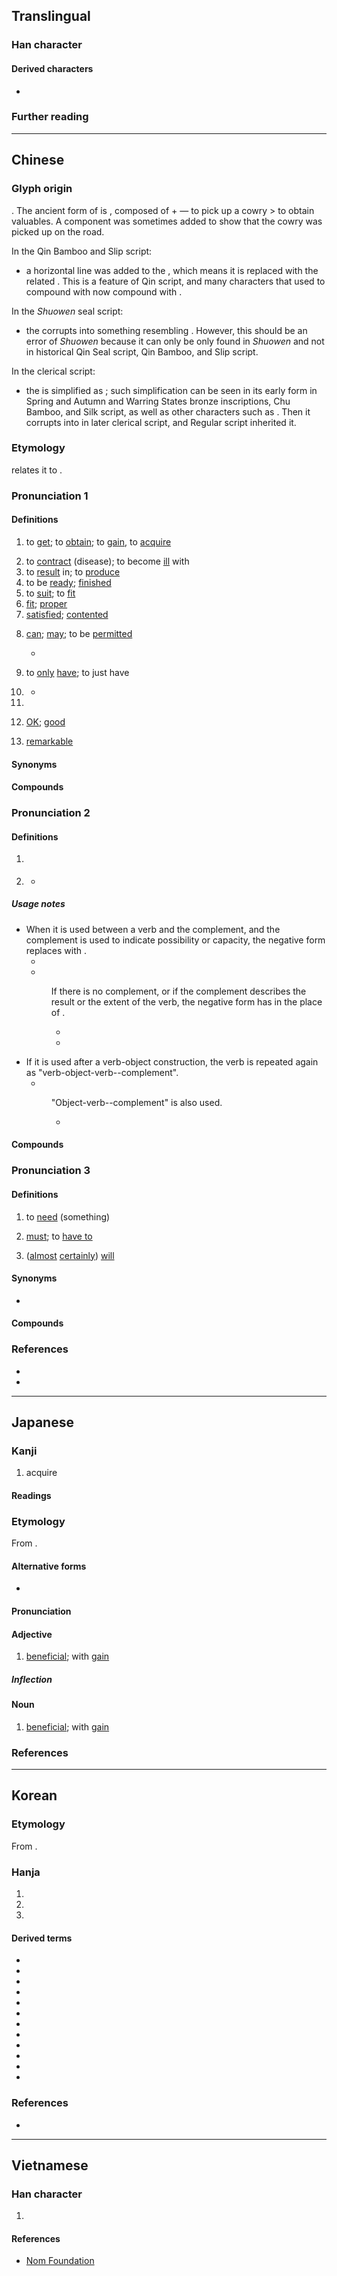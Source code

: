{{character info}}
{{character info|🉐}}
==Translingual==
{{stroke order|strokes=11}}
{{stroke order|type=animate}}

===Han character===
{{Han char|rn=60|rad=彳|as=08|sn=11|four=26241|canj=HOAMI|ids=⿰彳㝵}}

====Derived characters====
* {{l|mul|[[𫣓]], [[嘚]], [[𡐙]], [[𪮦]], [[𬈫]], [[𣘱]], [[𬋂]], [[𥊤]], [[𥕣]], [[𮔹]], [[𤹬]], [[𭏢]]}}

===Further reading===
{{Han ref|kx=0367.310|dkj=10137|dj=0691.160|hdz=20828.030|uh=5F97}}

----

==Chinese==
{{zh-forms|alt=𬁟-second round simplified,𠭁,𧴫,㝵}}

===Glyph origin===
{{Han etym}}
{{liushu|ic}}. The ancient form of {{lang|zh|得}} is {{zh-l|*㝵}}, composed of {{zh-l|*貝|cowry}} + {{zh-l|*又|hand}} — to pick up a cowry > to obtain valuables. A component {{zh-l|*彳}} was sometimes added to show that the cowry was picked up on the road.

In the Qin Bamboo and Slip script:
* a horizontal line was added to the {{zh-l|*又}}, which means it is replaced with the related {{zh-l|*寸}}. This is a feature of Qin script, and many characters that used to compound with {{zh-l|*又}} now  compound with {{zh-l|*寸}}.

In the ''Shuowen'' seal script:
* the {{zh-l|*貝}} corrupts into something resembling {{zh-l|*見}}. However, this should be an error of ''Shuowen'' because it can only be only found in ''Shuowen'' and not in historical Qin Seal script, Qin Bamboo, and Slip script.

In the clerical script:
* the {{zh-l|*貝}} is simplified as {{zh-l|*目|eye}}; such simplification can be seen in its early form in Spring and Autumn and Warring States bronze inscriptions, Chu Bamboo, and Silk script, as well as other characters such as {{zh-l|*具}}. Then it corrupts into {{zh-l|*旦|dawn}} in later clerical script, and Regular script inherited it.

===Etymology===
{{zh-ref|Pulleyblank (1991)}} relates it to {{cog|bo|ཐུབ||to be able to; to withstand}}.

{{etystub|zh}}

===Pronunciation 1===
{{zh-pron
|m=dé
|m-s=de2
|c=dak1
|c-t=
|g=det6
|h=pfs=tet;gd=ded6
|j=
|mb=dă̤
|md=dáik
|mn=tit/xm,zz,tw:tek/qz:tiak
|mn_note=tit - vernacular; tek/tiak - literary
|mn-t=dig4/dêg4
|w=4teq
|x=
|mc=y
|oc=y
|ma=y
|cat=v,a,part
}}

====Definitions====
{{head|zh|Han character}}

# to [[get]]; to [[obtain]]; to [[gain]], to [[acquire]]
#: {{zh-x|他 得{dé} 了 個 壞 名聲。|He gained a bad reputation.}}
# to [[contract]] (disease); to become [[ill]] with
# to [[result]] in; to [[produce]]
# to be [[ready]]; [[finished]]
# to [[suit]]; to [[fit]]
# [[fit]]; [[proper]]
# [[satisfied]]; [[contented]]
# {{lb|zh|formal|often used in the negative}} [[can]]; [[may]]; to be [[permit]]ted
#* {{zh-x|非 依 法定 程序 之 逮捕、拘禁、審問、處罰，得 拒絕 之。|Any arrest, detention, trial, or punishment which is not in accordance with the procedure prescribed by law '''can''' be resisted.|ref=Article 8, Constitution of the Republic of China (Taiwan)}}
# {{lb|zh|Cantonese}} to [[only]] [[have]]; to just have
#: {{zh-x|得 佢 想 去 公園{jyun4-2} 咋{zaa3}。|Only he wants to go to the park.|C}}
#: {{zh-x|得 返 一 分鐘。|There's just one minute left.|C}}
# {{anchor|enough}}{{n-g|interjective particle expressing approval or prohibition; see {{lang|zh|[[得了#Etymology 3|得了]]}}}}
#: {{zh-x|得{dé} 了，別 再 說 了。|OK! OK! That's enough.}}
#: {{zh-x|得 喇，知道{dou3} 喇。|OK! Got it.|C}}
#* {{zh-x|我 有 個 表姪女{nü}兒{r}，今年 二十六，談 了 好 幾 個 對象 了 都 沒 談 成。她 媽 啊，一直 託 我 幫忙 呢。得，甭 別人 了，就 是{shi} 她 了。|I've got a niece who's 26 years old this year, who's already dated several guys but none worked out. Her mum's been nagging me to find a guy for her. '''Alright''', we'll set the two up then. There's no need to find someone else.|M-BJ|ref='''2000''', {{w2|zh|梁左}} and {{lang|zh|梁欢}}, {{w2|zh|pref=《|闲人马大姐|suf=》}}, episode 7 <!-- 7:14 -->}}
# {{n-g|interjective particle expressing frustration or helplessness}}
# {{lb|zh|Cantonese}} [[OK]]; [[good]]
#: {{zh-x|你 噉 做 真係 唔得。|You really mustn't do it this way.|C}}
# {{lb|zh|Cantonese}} [[remarkable]] {{q|often sarcastic}}

==== Synonyms ====
{{zh-dial|能}}
{{zh-dial|行}}

====Compounds====
{{zh-der|一得|一索得男|一舉兩得|一舉數得|一蹴而得|不付得|不可得|不得|不消得|乞漿得酒|亡戟得矛|亡羊得牛|但得|佐饔得嘗|何得|佹得佹失|偶得|償得夙願|先馳得點|出手得盧|分得|到得|勒里勒得|動輒得咎|勢不得已|博得|取得|只得|各得其宜|各得其所|唾手可得|啞子得夢|喜得|因禍得福|垂手可得|垂手而得|塞得港|多得|失而復得|奧得河|安得|巴得|幸得|引得|彼得大帝|得一望十|得不償失|得不補失|得不酬失|得主|得了|得人|得令|得以|得似|得來不易|得償所願|得先手|得其三昧|得其所|得其所哉|得分|得利|得到|得力|得勁|得勝|得勢|得勿|得匣還珠|得名|得命|得天獨厚|得失|得婿如龍|得宜|得實|得寵|得寸思尺|得寸進尺|得尺得寸|得差|得年|得幸|得得|得心應手|得志|得悉|得意|得成秦晉|得所|得手|得挹芝眉|得救|得新厭舊|得新忘舊|得新棄舊|得時|得未嘗有|得未曾有|得果|得標|得樣兒|得權重任|得步進步|得民|得沾化雨|得法|得濟|得無|得獎|得理|得用|得當|得病|得益|得知|得神|得票|得福不知|得空|得竅|得第|得缺|得罪|得而復失|得而誅之|得職|得臉|得色|得衷|得親順親|得解|得計|得詔|得逞|得運|得過|得道|得采|得錢賣放|得閒|得間|得隴望蜀|得雄|得雋|得體|得魚忘筌|心安理得|心得|必不得已|志在必得|志得意滿|志滿氣得|患得患失|情非得已|意得志滿|意滿志得|所得|打自得兒|抵得|拔十得五|拔得頭籌|拾得|捷足先得|探驪得珠|敖得薩|既得利益|既得權|旱苗得雨|有一得一|有得|楚弓楚得|樂得|死得其所|毋得|氣滿志得|求仁得仁|求漿得酒|沒可得|浪得虛名|焉得|特利可得|猶魚得水|獲得|王得祿墓|玩不得的|理得辭順|疾足先得|盲者得鏡|直得|相得|硬是要得|萬不得已|種瓜得瓜|種豆得豆|種麥得麥|算得|罪有應得|羝乳得歸|老年得子|聖彼得堡|自得|苟得|莫得|落得|蛟龍得水|見得|談得攏|負所得稅|貪多務得|貪得無厭|買得|賦得|贏得|軒軒甚得|迫不得已|逐兔先得|逼不得已|道得應得|適得其反|適得其所|那得|鑽火得冰|開普威得|難得|馬是得|鴟得腐鼠|哭笑不得|一無所得|彼得|得著/得着|必得:bìdé|得米:dak1 mai5|會堪得:ē-kham-tit|人善得人欺，馬善得人騎}}

===Pronunciation 2===
{{zh-pron
|m=de,di
|m_note=di is used in poetry, songs
|ma=y
|c=dak1
|h=pfs=tet/é
|mn=xm,zz:tek/qz:tiak/qz,zz:tit
|mn_note=Quanzhou: tiak - literary; tit - vernacular
|dial=n
|cat=part
}}

====Definitions====
{{head|zh|Han character}}

# {{n-g|Used after a verb or an adjective and before a degree complement.}}
#: {{zh-alt-inline|{{l|zh|的}} ''historical or nonstandard''|c=1}}
#: {{zh-x|好 得{de} 很|very good}}
#: {{zh-x|他 痛 得{de} 直 哭。|He is in '''so''' much pain '''that''' he won't stop crying.}}
#: {{zh-x|他 跑 得{de} 快。|He runs fast.}}
#: {{zh-x|他 跑 得{de} 像 一 陣 風。|He runs like wind.}}
#: {{zh-x|他 畫 得{de} 好。|He paints well.}}
#: {{zh-x|呢{ni1}啲 嘢 我哋 見 得 多。|This sort of thing is nothing new (we have seen a lot of it).|C}}
# {{n-g|Used after a verb to express possibility or capability.}}
#: {{zh-alt-inline|{{l|zh|的}} ''historical or nonstandard''|c=1}}
#: {{zh-x|吃 得{de}|eatable, edible}}
#: {{zh-x|看 得{de} 見|able to see}}
#: {{zh-x|做 不 得{de}|must not be done}}
#: {{zh-x|這 雙 鞋 穿 得{de}。|These shoes fit well.}}
#: {{zh-x|這個 人 批評 不 得{de}。|He's not a man to criticize.}}
#* {{zh-x|賣 得 幾多 錢{cin4-2}？|How much '''can''' it sell for?|C|ref={{lang|zh|《{{w|yue:氹氹轉，菊花園|氹氹轉，菊花園}}》}}, traditional children's song}}

=====Usage notes=====
* When it is used between a verb and the complement, and the complement is used to indicate possibility or capacity, the negative form replaces {{lang|zh|得}} with {{zh-l|不}}.
** {{zh-x|寫 得{de} 好|able to write well}}
** {{zh-x|寫 不 好|unable to write well}}
*: If there is no complement, or if the complement describes the result or the extent of the verb, the negative form has {{zh-l|得[[不]]}} in the place of {{lang|zh|得}}.
*:* {{zh-x|寫 得{de} 好|write well}}
*:* {{zh-x|寫 得{de} 不 好|write not well}}
* If it is used after a verb-object construction, the verb is repeated again as "verb-object-verb-{{lang|zh|得}}-complement".
** {{zh-x|寫字 寫 得{de} 好|write characters well}}
*: "Object-verb-{{lang|zh|得}}-complement" is also used.
*:* {{zh-x|字 寫 得{de} 好|characters being well-written}}

====Compounds====
{{zh-der|免得|不值得|了不得|吃不得|下得去|不捨得|使得|恨不得|吃得開|來得及|不道得|少不得|了得|來得|下得|合得著|天曉得|不曉得|了得了|想得美|悶得慌|免不得|兜得轉|怪不得|怨不得|可了不得|去得|亂得慌|不爭得|來得巧|不見得|不省得|值得|對得起|幹得來|吃得光|不由得|吃得來|巴不得|做得了|使不得|乾落得|做得|受不得|合得來|不到得|吃得|堵得慌|幹得了|想得開|吃得消|吃得住|信得過|不認得|戳得住|玩得轉|沒得主意|犯得著|稱得起|沒得工夫|沒得空兒|打得逼直|瞧得起|捨不得|投至得|擱得住|拿得起|沉得住氣|看得開|瞧不得|曉得|禁得起|看得起|稱得上|禁得|禁不得|禁得住|打得火熱|眼見得|白得發亮|省得|沒得養|當不得|拿得住|由不得|懂得|犯得上|會得|捨得|沒得說的|沒得|撐得住|看得上眼|趕得及|說得著|顧得過來|說得過去|美得冒泡|過得去|站得住|說不得|紅得發紫|覺得|靠得住|說得來|罩得住|行不得|過得著|虧得|顯得|說得響|趕得上|還了得|累得慌|要得|走得開|諒得過|記得|由得|懶得|受得了}}

===Pronunciation 3===
{{zh-pron
|m=děi
|ma=y
|c=dak1
|dial=n
|cat=v
}}

====Definitions====
{{head|zh|Han character}}

# {{lb|zh|colloquial}} to [[need]] (something)
#: {{zh-x|這 份 表格 得{děi} 多少 時間 才 能 填 完？|How much time will one '''need''' to fill this form?}}
# {{lb|zh|colloquial}} [[must]]; to [[have to]]
#: {{zh-x|我 得{děi} 走 了。|I must go (now).}}
#: {{zh-x|……是 種 病，得{děi} 治！|... is actually an illness. It '''has to''' be treated! {{q|humorous|slang}}|inline=n|tr_nocap=1}}
# {{lb|zh|colloquial}} ([[almost]] [[certainly]]) [[will]]
#: {{zh-x|再 不 回去，就 得{děi} 趕不上 末班車 了。|If we don't go back now, we won't be able to catch the last bus.}}

====Synonyms====
* {{sense|must}}
{{zh-syn-saurus|必須}}

====Compounds====
{{zh-der|fold=1|必得|就得|便得|非得|總得}}

===References===
* {{R:twedu|A01291}}
* {{R:yue:Hanzi}}

{{zh-cat|Beginning}}

----

==Japanese==

===Kanji===
{{ja-kanji|grade=4|rs=彳08}}

# acquire

====Readings====
{{ja-readings
|goon=とく
|kanon=とく
|kun=え-る,う-る
}}

===Etymology===
{{ja-kanjitab|とく|yomi=o}}
From {{der|ja|ltc|-}} {{ltc-l|得}}.

====Alternative forms====
* {{q|honorific}} {{ja-r|お得|お-とく}}

====Pronunciation====
{{ja-pron|とく|acc=0|acc_ref=DJR}}

====Adjective====
{{ja-adj|とく|infl=na|hhira=とく}}

# [[beneficial]]; with [[gain]]
#: {{antonyms|ja|損|tr=son}}
#: {{ja-usex|500円'''お得'''|ご-ひゃく-えん '''お-とく'''}}

=====Inflection=====
{{ja-na|とく}}

====Noun====
{{ja-noun|とく|hhira=とく}}

# [[beneficial]]; with [[gain]]
#: {{antonyms|ja|損|tr=son}}

===References===
<references />

----

==Korean==

===Etymology===
From {{der|ko|ltc|-}} {{ltc-l|得|id=1}}.

===Hanja===
{{ko-hanja-search}}
{{ko-hanja|얻다|얻을|득}}

# {{hanja form of|득|[[obtain]], [[achieve]]}}
# {{hanja form of|득|[[gain]], [[benefit]]}}
# {{hanja form of|득|[[satisfaction]]}}

====Derived terms====
{{der-top3|Compounds}}
* {{ko-l|납득|納得}}
* {{ko-l|득점|得點}}
* {{ko-l|득남|得男}}
* {{ko-l|득녀|得女}}
* {{ko-l|취득|取得}}
* {{ko-l|터득|攄得}}
* {{ko-l|득실|得失}}
* {{ko-l|득의|得意}}
* {{ko-l|이득|利得}}
* {{ko-l|획득|獲得}}
* {{ko-l|기득권|旣得權}}
* {{ko-l|부득이|不得已}}
{{der-bottom}}

===References===
* {{R:hanjadoc|3268}}

----

==Vietnamese==

===Han character===
{{vi-readings|rs=彳08
|hanviet=đắc
|nom=đác,được,đắc,đắt
}}

# {{Nom form of|được|to [[get]], to [[obtain]]}}

====References====
* [http://nomfoundation.org/common/nom_details.php?codepoint=5F97 Nom Foundation]
